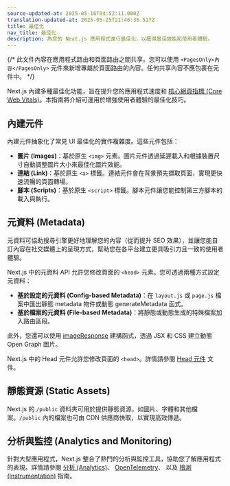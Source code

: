 ```yaml
---
source-updated-at: 2025-05-16T04:52:11.000Z
translation-updated-at: 2025-05-25T21:46:36.517Z
title: 最佳化
nav_title: 最佳化
description: 為您的 Next.js 應用程式進行最佳化，以獲得最佳效能和使用者體驗。
---
```


{/* 此文件內容在應用程式路由和頁面路由之間共享。您可以使用 `<PagesOnly>內容</PagesOnly>` 元件來新增專屬於頁面路由的內容。任何共享內容不應包裹在元件中。 */}

Next.js 內建多種最佳化功能，旨在提升您的應用程式速度和 [核心網頁指標 (Core Web Vitals)](https://web.dev/vitals/)。本指南將介紹可運用於增強使用者體驗的最佳化技巧。

## 內建元件

內建元件抽象化了常見 UI 最佳化的實作複雜度。這些元件包括：

- **圖片 (Images)**：基於原生 `<img>` 元素。圖片元件透過延遲載入和根據裝置尺寸自動調整圖片大小來最佳化圖片效能。
- **連結 (Link)**：基於原生 `<a>` 標籤。連結元件會在背景預先擷取頁面，實現更快速流暢的頁面轉場。
- **腳本 (Scripts)**：基於原生 `<script>` 標籤。腳本元件讓您能控制第三方腳本的載入與執行。

## 元資料 (Metadata)

元資料可協助搜尋引擎更好地理解您的內容（從而提升 SEO 效果），並讓您能自訂內容在社交媒體上的呈現方式，幫助您在各平台建立更具吸引力且一致的使用者體驗。

<AppOnly>

Next.js 中的元資料 API 允許您修改頁面的 `<head>` 元素。您可透過兩種方式設定元資料：

- **基於設定的元資料 (Config-based Metadata)**：在 `layout.js` 或 `page.js` 檔案中匯出靜態 metadata 物件或動態 generateMetadata 函式。
- **基於檔案的元資料 (File-based Metadata)**：將靜態或動態生成的特殊檔案加入路由區段。

此外，您還可以使用 [imageResponse](/docs/app/api-reference/functions/image-response) 建構函式，透過 JSX 和 CSS 建立動態 Open Graph 圖片。

</AppOnly>

<PagesOnly>

Next.js 中的 Head 元件允許您修改頁面的 `<head>`。詳情請參閱 [Head 元件](/docs/pages/api-reference/components/head) 文件。

</PagesOnly>

## 靜態資源 (Static Assets)

Next.js 的 `/public` 資料夾可用於提供靜態資源，如圖片、字體和其他檔案。`/public` 內的檔案也可由 CDN 供應商快取，以實現高效傳遞。

## 分析與監控 (Analytics and Monitoring)

針對大型應用程式，Next.js 整合了熱門的分析與監控工具，協助您了解應用程式的表現。詳情請參閱 <PagesOnly>[分析 (Analytics)](/docs/app/building-your-application/optimizing/analytics)、</PagesOnly> [OpenTelemetry](/docs/pages/building-your-application/optimizing/open-telemetry)<PagesOnly>、</PagesOnly> 以及 [檢測 (Instrumentation)](/docs/pages/building-your-application/optimizing/instrumentation) 指南。